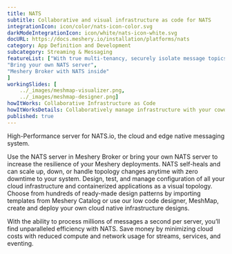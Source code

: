---
title: NATS  
subtitle: Collaborative and visual infrastructure as code for NATS
integrationIcon: icon/color/nats-icon-color.svg
darkModeIntegrationIcon: icon/white/nats-icon-white.svg
docURL: https://docs.meshery.io/installation/platforms/nats
category: App Definition and Development
subcategory: Streaming & Messaging
featureList: ["With true multi-tenancy, securely isolate message topics",
"Bring your own NATS server",
"Meshery Broker with NATS inside"
]
workingSlides: [
    ../_images/meshmap-visualizer.png,
    ../_images/meshmap-designer.png]
howItWorks: Collaborative Infrastructure as Code
howItWorksDetails: Collaboratively manage infrastructure with your coworkers synchronously sharing the same designs.
published: true
---
<p>
    High-Performance server for NATS.io, the cloud and edge native messaging system.
</p>
<p>
    Use the NATS server in Meshery Broker or bring your own NATS server to increase the resilience of your Meshery deployments. NATS self-heals and can scale up, down, or handle topology changes anytime with zero downtime to your system. Design, test, and manage configuration of all your cloud infrastructure and containerized applications as a visual topology. Choose from hundreds of ready-made design patterns by importing templates from Meshery Catalog or use our low code designer, MeshMap, create and deploy your own cloud native infrastructure designs.
</p>

<p>
    With the ability to process millions of messages a second per server, you’ll find unparalleled efficiency with NATS. Save money by minimizing cloud costs with reduced compute and network usage for streams, services, and eventing.
</p>